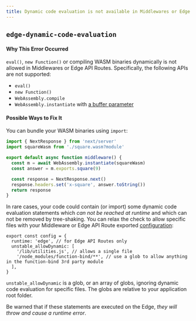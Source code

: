 ```yaml
---
title: Dynamic code evaluation is not available in Middlewares or Edge API Routes
---
```


## `edge-dynamic-code-evaluation`

#### Why This Error Occurred

`eval()`, `new Function()` or compiling WASM binaries dynamically is not allowed in Middlewares or Edge API Routes.
Specifically, the following APIs are not supported:

- `eval()`
- `new Function()`
- `WebAssembly.compile`
- `WebAssembly.instantiate` with [a buffer parameter](https://developer.mozilla.org/en-US/docs/Web/JavaScript/Reference/Global_Objects/WebAssembly/instantiate#primary_overload_%E2%80%94_taking_wasm_binary_code)

#### Possible Ways to Fix It

You can bundle your WASM binaries using `import`:

```ts filename="middleware.ts"
import { NextResponse } from 'next/server'
import squareWasm from './square.wasm?module'

export default async function middleware() {
  const m = await WebAssembly.instantiate(squareWasm)
  const answer = m.exports.square(9)

  const response = NextResponse.next()
  response.headers.set('x-square', answer.toString())
  return response
}
```

In rare cases, your code could contain (or import) some dynamic code evaluation statements which _can not be reached at runtime_ and which can not be removed by tree-shaking.
You can relax the check to allow specific files with your Middleware or Edge API Route exported [configuration](/docs/pages/api-reference/edge#unsupported-apis):

```tsx filename="pages/api/example.ts"
export const config = {
  runtime: 'edge', // for Edge API Routes only
  unstable_allowDynamic: [
    '/lib/utilities.js', // allows a single file
    '/node_modules/function-bind/**', // use a glob to allow anything in the function-bind 3rd party module
  ],
}
```

`unstable_allowDynamic` is a glob, or an array of globs, ignoring dynamic code evaluation for specific files. The globs are relative to your application root folder.

Be warned that if these statements are executed on the Edge, _they will throw and cause a runtime error_.
